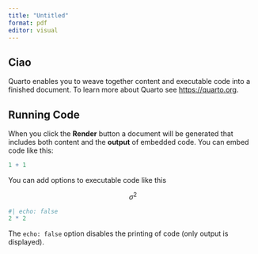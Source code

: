 ```yaml
---
title: "Untitled"
format: pdf
editor: visual
---
```


## Ciao

Quarto enables you to weave together content and executable code into a finished document. To learn more about Quarto see <https://quarto.org>.

## Running Code

When you click the **Render** button a document will be generated that includes both content and the **output** of embedded code. You can embed code like this:

```r
1 + 1
```

You can add options to executable code like this

$$
\sigma^2
$$

```r
#| echo: false
2 * 2
```

The `echo: false` option disables the printing of code (only output is displayed).
